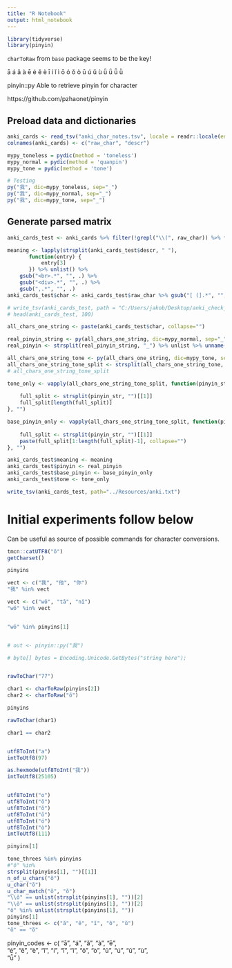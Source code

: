 ```yaml
---
title: "R Notebook"
output: html_notebook
---
```


```r
library(tidyverse)
library(pinyin)
```

`charToRaw` from `base` package seems to be the key!

ā á ǎ à ē é ě è ī í ǐ ì ō ó ǒ ò ū ú ǔ ù ǖ ǘ ǚ ǜ 

pinyin::py Able to retrieve pinyin for character

https://github.com/pzhaonet/pinyin

## Preload data and dictionaries

```r
anki_cards <- read_tsv("anki_char_notes.tsv", locale = readr::locale(encoding="UTF-8"), col_names = FALSE)[, c(1,2)]
colnames(anki_cards) <- c("raw_char", "descr")

mypy_toneless = pydic(method = 'toneless')
mypy_normal = pydic(method = 'quanpin')
mypy_tone = pydic(method = 'tone')

# Testing
py("我", dic=mypy_toneless, sep="_")
py("我", dic=mypy_normal, sep="_")
py("我", dic=mypy_tone, sep="_")
```

## Generate parsed matrix

```r
anki_cards_test <- anki_cards %>% filter(!grepl("\\(", raw_char)) %>% filter(!grepl("<br>", raw_char))

meaning <- lapply(strsplit(anki_cards_test$descr, " "), 
       function(entry) {
           entry[3]
       }) %>% unlist() %>% 
    gsub("<br>.*", "", .) %>% 
    gsub("<div>.*", "", .) %>%
    gsub(",.*", "", .)
anki_cards_test$char <- anki_cards_test$raw_char %>% gsub("[ (].*", "", .)

# write_tsv(anki_cards_test, path = "C:/Users/jakob/Desktop/anki_check_2.tsv")
# head(anki_cards_test, 100)

all_chars_one_string <- paste(anki_cards_test$char, collapse="")

real_pinyin_string <- py(all_chars_one_string, dic=mypy_normal, sep="_")
real_pinyin <- strsplit(real_pinyin_string, "_") %>% unlist %>% unname()

all_chars_one_string_tone <- py(all_chars_one_string, dic=mypy_tone, sep="_")
all_chars_one_string_tone_split <- strsplit(all_chars_one_string_tone, "_") %>% unlist() %>% unname()
# all_chars_one_string_tone_split

tone_only <- vapply(all_chars_one_string_tone_split, function(pinyin_str) {
    
    full_split <- strsplit(pinyin_str, "")[[1]]
    full_split[length(full_split)]
}, "")

base_pinyin_only <- vapply(all_chars_one_string_tone_split, function(pinyin_str) {
    
    full_split <- strsplit(pinyin_str, "")[[1]]
    paste(full_split[1:length(full_split)-1], collapse="")
}, "")

anki_cards_test$meaning <- meaning
anki_cards_test$pinyin <- real_pinyin
anki_cards_test$base_pinyin <- base_pinyin_only
anki_cards_test$tone <- tone_only

write_tsv(anki_cards_test, path="../Resources/anki.txt")

```


# Initial experiments follow below

Can be useful as source of possible commands for character conversions.

```r

tmcn::catUTF8("ŏ")
getCharset()

pinyins

vect <- c("我", "他", "你")
"我" %in% vect

vect <- c("wŏ", "tā", "nǐ")
"wŏ" %in% vect


"wŏ" %in% pinyins[1]


# out <- pinyin::py("我")

# byte[] bytes = Encoding.Unicode.GetBytes("string here");


rawToChar("77")

char1 <- charToRaw(pinyins[2])
char2 <- charToRaw("ŏ")

pinyins

rawToChar(char1)

char1 == char2


utf8ToInt("a")
intToUtf8(97)

as.hexmode(utf8ToInt("我"))
intToUtf8(25105)


utf8ToInt("o")
utf8ToInt("ŏ")
utf8ToInt("ǒ")
utf8ToInt("ō")
utf8ToInt("ó")
utf8ToInt("ò")
intToUtf8(111)

pinyins[1]

tone_threes %in% pinyins
#"ŏ" %in% 
strsplit(pinyins[1], "")[[1]]
n_of_u_chars("ŏ")
u_char("ŏ")
u_char_match("ŏ", "ŏ")
"\\ŏ" == unlist(strsplit(pinyins[1], ""))[2]
"\\ǒ" == unlist(strsplit(pinyins[1], ""))[2]
"ŏ" %in% unlist(strsplit(pinyins[1], ""))
pinyins[1]
tone_threes <- c("ă", "ě", "ǐ", "ǒ", "ǔ")
"ǒ" == "ŏ"

```






pinyin_codes <- c(
    "ā",
    "á",
    "ǎ",
    "à",
    "ē",      
    "é",
    "ě",
    "è",
    "ī",
    "í",
    "ǐ",
    "ì",
    "ǒ",
    "ò",
    "ū",
    "ú",
    "ǔ",
    "ù",  
    "ǚ"
)
